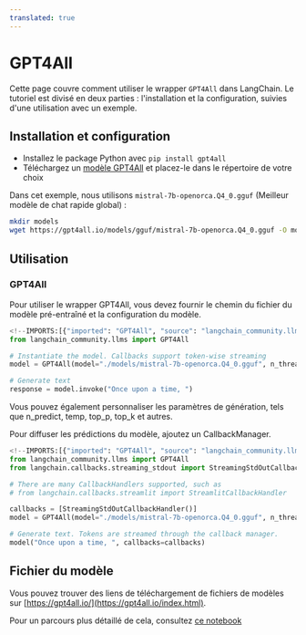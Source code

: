 ```yaml
---
translated: true
---
```


# GPT4All

Cette page couvre comment utiliser le wrapper `GPT4All` dans LangChain. Le tutoriel est divisé en deux parties : l'installation et la configuration, suivies d'une utilisation avec un exemple.

## Installation et configuration

- Installez le package Python avec `pip install gpt4all`
- Téléchargez un [modèle GPT4All](https://gpt4all.io/index.html) et placez-le dans le répertoire de votre choix

Dans cet exemple, nous utilisons `mistral-7b-openorca.Q4_0.gguf` (Meilleur modèle de chat rapide global) :

```bash
mkdir models
wget https://gpt4all.io/models/gguf/mistral-7b-openorca.Q4_0.gguf -O models/mistral-7b-openorca.Q4_0.gguf
```

## Utilisation

### GPT4All

Pour utiliser le wrapper GPT4All, vous devez fournir le chemin du fichier du modèle pré-entraîné et la configuration du modèle.

```python
<!--IMPORTS:[{"imported": "GPT4All", "source": "langchain_community.llms", "docs": "https://api.python.langchain.com/en/latest/llms/langchain_community.llms.gpt4all.GPT4All.html", "title": "GPT4All"}]-->
from langchain_community.llms import GPT4All

# Instantiate the model. Callbacks support token-wise streaming
model = GPT4All(model="./models/mistral-7b-openorca.Q4_0.gguf", n_threads=8)

# Generate text
response = model.invoke("Once upon a time, ")
```

Vous pouvez également personnaliser les paramètres de génération, tels que n_predict, temp, top_p, top_k et autres.

Pour diffuser les prédictions du modèle, ajoutez un CallbackManager.

```python
<!--IMPORTS:[{"imported": "GPT4All", "source": "langchain_community.llms", "docs": "https://api.python.langchain.com/en/latest/llms/langchain_community.llms.gpt4all.GPT4All.html", "title": "GPT4All"}, {"imported": "StreamingStdOutCallbackHandler", "source": "langchain.callbacks.streaming_stdout", "docs": "https://api.python.langchain.com/en/latest/callbacks/langchain_core.callbacks.streaming_stdout.StreamingStdOutCallbackHandler.html", "title": "GPT4All"}, {"imported": "StreamlitCallbackHandler", "source": "langchain.callbacks.streamlit", "docs": "https://api.python.langchain.com/en/latest/callbacks/langchain.callbacks.streamlit.StreamlitCallbackHandler.html", "title": "GPT4All"}]-->
from langchain_community.llms import GPT4All
from langchain.callbacks.streaming_stdout import StreamingStdOutCallbackHandler

# There are many CallbackHandlers supported, such as
# from langchain.callbacks.streamlit import StreamlitCallbackHandler

callbacks = [StreamingStdOutCallbackHandler()]
model = GPT4All(model="./models/mistral-7b-openorca.Q4_0.gguf", n_threads=8)

# Generate text. Tokens are streamed through the callback manager.
model("Once upon a time, ", callbacks=callbacks)
```

## Fichier du modèle

Vous pouvez trouver des liens de téléchargement de fichiers de modèles sur [https://gpt4all.io/](https://gpt4all.io/index.html).

Pour un parcours plus détaillé de cela, consultez [ce notebook](/docs/integrations/llms/gpt4all)
